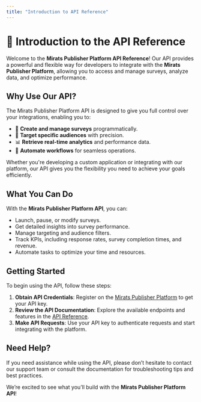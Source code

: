 ```yaml
---
title: "Introduction to API Reference"
---
```


# 📘 Introduction to the API Reference

Welcome to the **Mirats Publisher Platform API Reference**! Our API provides a powerful and flexible way for developers to integrate with the **Mirats Publisher Platform**, allowing you to access and manage surveys, analyze data, and optimize performance.

## Why Use Our API?

The Mirats Publisher Platform API is designed to give you full control over your integrations, enabling you to:

- 📝 **Create and manage surveys** programmatically.
- 🎯 **Target specific audiences** with precision.
- 📊 **Retrieve real-time analytics** and performance data.
- 🔄 **Automate workflows** for seamless operations.

Whether you're developing a custom application or integrating with our platform, our API gives you the flexibility you need to achieve your goals efficiently.

## What You Can Do

With the **Mirats Publisher Platform API**, you can:

- Launch, pause, or modify surveys.
- Get detailed insights into survey performance.
- Manage targeting and audience filters.
- Track KPIs, including response rates, survey completion times, and revenue.
- Automate tasks to optimize your time and resources.

## Getting Started

To begin using the API, follow these steps:

1. **Obtain API Credentials**: Register on the [Mirats Publisher Platform](https://publisher.miratsquanto.com/) to get your API key.
2. **Review the API Documentation**: Explore the available endpoints and features in the [API Reference](https://docs.publisher.miratsquanto.com/api-reference/introduction).
3. **Make API Requests**: Use your API key to authenticate requests and start integrating with the platform.

## Need Help?

If you need assistance while using the API, please don’t hesitate to contact our support team or consult the documentation for troubleshooting tips and best practices.

We’re excited to see what you’ll build with the **Mirats Publisher Platform API**!
